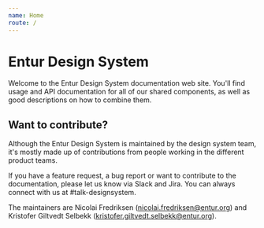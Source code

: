```yaml
---
name: Home
route: /
---
```


# Entur Design System

Welcome to the Entur Design System documentation web site. You'll find usage and API documentation for all of our shared components, as well as good descriptions on how to combine them.

## Want to contribute?

Although the Entur Design System is maintained by the design system team, it's mostly made up of contributions from people working in the different product teams.

If you have a feature request, a bug report or want to contribute to the documentation, please let us know via Slack and Jira. You can always connect with us at #talk-designsystem.

The maintainers are Nicolai Fredriksen (nicolai.fredriksen@entur.org) and Kristofer Giltvedt Selbekk (kristofer.giltvedt.selbekk@entur.org).
